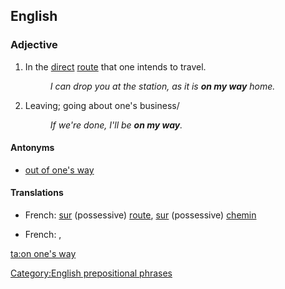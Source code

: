 ==English==

===Adjective===
{{en-adj|pos=[[on]] [[one's]] [[way]]|-}}

# In the [[direct]] [[route]] that one intends to travel.
#:''I can drop you at the station, as it is '''on my way''' home.''
# Leaving; going about one's business/
#: ''If we're done, I'll be '''on my way'''.''

====Antonyms====
*[[out of one's way]]

====Translations====
{{trans-top|in the direct route}}
* French: [[sur]] (possessive) [[route]], [[sur]] (possessive) [[chemin]]
{{trans-mid}}
{{trans-bottom}}

{{trans-top|leaving}}
{{trans-mid}}
* French: {{t|fr|partir}}, {{qualifier|colloquial}} {{t|fr|décoller}}
{{trans-bottom}}

[[Category:English prepositional phrases]]

[[ta:on one's way]]